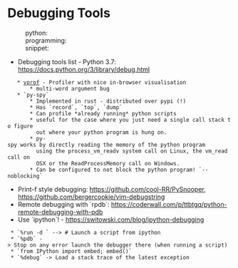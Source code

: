 = Debugging Tools =
:python:
:programming:
:snippet:

* Debugging tools list - Python 3.7: https://docs.python.org/3/library/debug.html
    * [[https://github.com/nvdv/vprof|vprof]] - Profiler with nice in-browser visualisation
        * multi-word argument bug
    * `py-spy`
        * Implemented in rust - distributed over pypi (!)
        * Has `record`, `top`, `dump`
        * Can profile *already running* python scripts
        * useful for the case where you just need a single call stack to figure
          out where your python program is hung on.
        * py-spy works by directly reading the memory of the python program
          using the process_vm_readv system call on Linux, the vm_read call on
          OSX or the ReadProcessMemory call on Windows.
        * Can be configured to not block the python program! `--noblocking`

* Print-f style debugging: https://github.com/cool-RR/PySnooper, https://github.com/bergercookie/vim-debugstring
* Remote debugging with `rpdb`: https://coderwall.com/p/ttbtgq/python-remote-debugging-with-pdb
* Use `ipython`! - https://switowski.com/blog/ipython-debugging
  * `%run -d <path/to/script>` --> # Launch a script from ipython
  * `%pdb` -> Stop on any error launch the debugger there (when running a script)
  * `from IPython import embed; embed()`
  * `%debug` -> Load a stack trace of the latest exception

